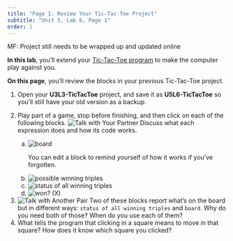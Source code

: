 ```yaml
---
title: "Page 1: Review Your Tic-Tac-Toe Project"
subtitle: "Unit 5, Lab 6, Page 1"
order: 1
---
```


::: todo
MF: Project still needs to be wrapped up and updated online
:::

::: learn
**In this lab**, you'll extend your
<a href="/unit-3/lab-3/1-find-ties.html" title="Tic-Tac-Toe program">Tic-Tac-Toe
program</a> to make the computer play against you.

**On this page**, you'll review the blocks in your
previous Tic-Tac-Toe project.
:::

::: forYouToDo
<ol>

<li>Open your **U3L3-TicTacToe** project, and save it as
**U5L6-TicTacToe** so you'll still have your old version as
a backup.</li>

<li>

Play part of a game, stop before finishing, and then click on each of
the following blocks.
<img src="/img/icons/talk-with-your-partner.png" title="Talk with Your Partner" alt="Talk with Your Partner" class="inline"/>
Discuss what each expression does and how its code works.

<ol type="a">

<li><img src="/img/5-algorithms/board.png" title="board" alt="board"/></li>

::: sidenote
You can edit a block to remind yourself of how it works if you've
forgotten.
:::

<li><img src="/img/5-algorithms/possible-winning-triples.png" title="possible winning triples" alt="possible winning triples"/></li>

<li><img src="/img/5-algorithms/status-of-all-winning-triples.png" title="status of all winning triples" alt="status of all winning triples"/></li>

<li><img src="/img/5-algorithms/wonp-x.png" title="won? (X)" alt="won? (X)"/></li>

</ol>

</li>

<li><img src="/img/icons/talk-with-another-pair.png" title="Talk with Another Pair" alt="Talk with Another Pair" class="float-end"/>
Two of these blocks report what's on the board but in different ways:
`status of all winning triples` and `board`. Why
do you need both of those? When do you use each of them?</li>

<li>What tells the program that clicking in a square means to move in
that square? How does it know which square you clicked?</li>

</ol>
:::
